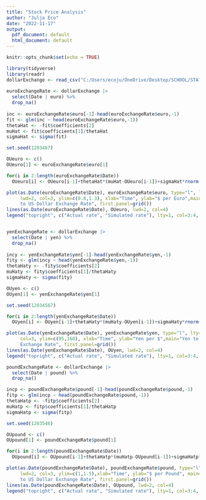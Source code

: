 ---
title: "Stock Price Analysis"
author: "Julja Eco"
date: "2022-11-17"
output:
  pdf_document: default
  html_document: default
---

```{r setup, include=FALSE}
knitr::opts_chunk$set(echo = TRUE)
```

```{r stock}
library(tidyverse)
library(readr)
dollarExchange <- read_csv("C:/Users/ecoju/OneDrive/Desktop/SCHOOL/STAT 482/Exchange_Rate_Report.csv")
  
euroExchangeRate <- dollarExchange |>
  select(Date | euro) %>%
  drop_na()
 
inc <- euroExchangeRate$euro[-1]-head(euroExchangeRate$euro,-1)
fit <- glm(inc ~ head(euroExchangeRate$euro,-1))
thetaHat <- -fit$coefficients[2]
muHat <- fit$coefficients[1]/thetaHat
sigmaHat <- sigma(fit) 

set.seed(1203467)

OUeuro <- c()
OUeuro[1] <- euroExchangeRate$euro[1]

for(i in 2:length(euroExchangeRate$Date))
  OUeuro[i] <- OUeuro[i-1]+thetaHat*(muHat-OUeuro[i-1])+sigmaHat*rnorm(1)

plot(as.Date(euroExchangeRate$Date), euroExchangeRate$euro, type="l", lty=1, 
     lwd=2, col=3, ylim=c(0.8,1.3), xlab="Time", ylab="$ per Euro",main="Euro 
     to US Dollar Exchange Rate", first.panel=grid())
lines(as.Date(euroExchangeRate$Date), OUeuro, lwd=2, col=4)
legend("topright", c("Actual rate", "Simulated rate"), lty=1, col=3:4, cex=0.5)


yenExchangeRate <- dollarExchange |>
  select(Date | yen) %>%
  drop_na()
  
incy <- yenExchangeRate$yen[-1]-head(yenExchangeRate$yen,-1)
fity <- glm(incy ~ head(yenExchangeRate$yen,-1))
thetaHaty <- -fity$coefficients[2]
muHaty <- fity$coefficients[1]/thetaHaty
sigmaHaty <- sigma(fity)

OUyen <- c()
OUyen[1] <- yenExchangeRate$yen[1]

set.seed(12034567)

for(i in 2:length(yenExchangeRate$Date))
  OUyen[i] <- OUyen[i-1]+thetaHaty*(muHaty-OUyen[i-1])+sigmaHaty*rnorm(1)

plot(as.Date(yenExchangeRate$Date), yenExchangeRate$yen, type="l", lty=1, lwd=2,
     col=3, ylim=c(95,160), xlab="Time", ylab="Yen per $",main="Yen to US Dollar
     Exchange Rate", first.panel=grid())
lines(as.Date(yenExchangeRate$Date), OUyen, lwd=2, col=4)
legend("topright", c("Actual rate", "Simulated rate"), lty=1, col=3:4, cex=0.5)

poundExchangeRate <- dollarExchange |>
  select(Date | pound) %>%
  drop_na()

incp <- poundExchangeRate$pound[-1]-head(poundExchangeRate$pound,-1)
fitp <- glm(incp ~ head(poundExchangeRate$pound,-1))
thetaHatp <- -fitp$coefficients[2]
muHatp <- fitp$coefficients[1]/thetaHatp
sigmaHatp <- sigma(fitp)

set.seed(1203546)

OUpound <- c()
OUpound[1] <- poundExchangeRate$pound[1]

for(i in 2:length(poundExchangeRate$Date))
  OUpound[i] <- OUpound[i-1]+thetaHatp*(muHatp-OUpound[i-1])+sigmaHatp*rnorm(1)

plot(as.Date(poundExchangeRate$Date), poundExchangeRate$pound, type="l", lty=1, 
     lwd=2, col=3, ylim=c(1,1.5),xlab="Time", ylab="$ per Pound", main="Pound 
     to US Dollar Exchange Rate", first.panel=grid())
lines(as.Date(poundExchangeRate$Date), OUpound, lwd=2, col=4)
legend("topright", c("Actual rate", "Simulated rate"), lty=1, col=3:4, cex=0.5)
``` 


